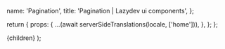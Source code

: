 


  name: 'Pagination',
  title: 'Pagination | Lazydev ui components',
};

  return {
    props: {
      ...(await serverSideTranslations(locale, ['home'])),
    },
  };
};

<PrevAndNext leftPath="/docs/components/dialog" rightPath="/docs/components/navbar" />

<Test />

  <NestedLayout name={meta.name} title={meta.title}>
    {children}
  </NestedLayout>
);

